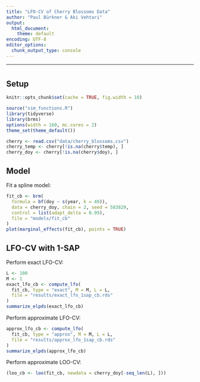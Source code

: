 ```yaml
---
title: "LFO-CV of Cherry Blossoms Data"
author: "Paul Bürkner & Aki Vehtari"
output:
  html_document:
    theme: default
encoding: UTF-8
editor_options: 
  chunk_output_type: console
---
```


<style>
pre {
  overflow-x: auto;
}
pre code {
  word-wrap: normal;
  white-space: pre;
}
</style>

---

# {.tabset}

## Setup

```r
knitr::opts_chunk$set(cache = TRUE, fig.width = 10)
```

```r
source("sim_functions.R")
library(tidyverse)
library(brms)
options(width = 160, mc.cores = 2)
theme_set(theme_default())
```

```r
cherry <- read.csv("data/cherry_blossoms.csv")
cherry_temp <- cherry[!is.na(cherry$temp), ]
cherry_doy <- cherry[!is.na(cherry$doy), ]
```

## Model

Fit a spline model:
```r
fit_cb <- brm(
  formula = bf(doy ~ s(year, k = 40)),
  data = cherry_doy, chain = 2, seed = 583829, 
  control = list(adapt_delta = 0.99),
  file = "models/fit_cb"
)
plot(marginal_effects(fit_cb), points = TRUE)
```

## LFO-CV with 1-SAP

Perform exact LFO-CV:
```r
L <- 100
M <- 1
exact_lfo_cb <- compute_lfo(
  fit_cb, type = "exact", M = M, L = L, 
  file = "results/exact_lfo_1sap_cb.rds"
)
summarize_elpds(exact_lfo_cb)
```

Perform approximate LFO-CV:
```r
approx_lfo_cb <- compute_lfo(
  fit_cb, type = "approx", M = M, L = L, 
  file = "results/approx_lfo_1sap_cb.rds"
)
summarize_elpds(approx_lfo_cb)
```

Perform approximate LOO-CV:
```r
(loo_cb <- loo(fit_cb, newdata = cherry_doy[-seq_len(L), ]))
```

